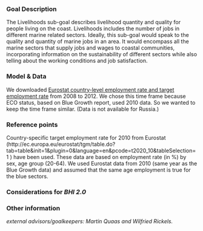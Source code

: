 ### Goal Description

The Livelihoods sub-goal describes livelihood quantity and quality for people living on the coast. Livelihoods includes the number of jobs in different marine related sectors. Ideally, this sub-goal would speak to the quality and quantity of marine jobs in an area. It would encompass all the marine sectors that supply jobs and wages to coastal communities, incorporating information on the sustainability of different sectors while also telling about the working conditions and job satisfaction. 

<!---
Due to a lack of sector-specific employment information, **for the BHI we used overall employment rate in the Baltic coastal regions to represent ocean-dependent livelihood.**  
--->

### Model & Data

We downloaded [Eurostat country-level employment rate and target employment rate](http://ec.europa.eu/eurostat/tgm/table.do?tab=table&init=1&plugin=0&language=en&pcode=t2020_10&tableSelection=1) from 2008 to 2012. We chose this time frame because ECO status, based on Blue Growth report, used 2010 data. So we wanted to keep the time frame similar. (Data is not available for Russia.)

### Reference points

Country-specific target employment rate for 2010 from Eurostat (http://ec.europa.eu/eurostat/tgm/table.do?tab=table&init=1&plugin=0&language=en&pcode=t2020_10&tableSelection=1 ) have been used. These data are based on employment rate (in %) by sex, age group (20-64). We used Eurostat data from 2010 (same year as the Blue Growth data) and assumed that the same age employment is true for the blue sectors.    



### Considerations for *BHI 2.0*

<!---
Regions 19, 22 , 30, and 33 have NA status and trend. 

Russian regions have NA status because no regional data (19,22,33)

Regions with no coast line have no status because not joined to a NUTS region (30)
--->

### Other information

*external advisors/goalkeepers: Martin Quaas and Wilfried Rickels.*
